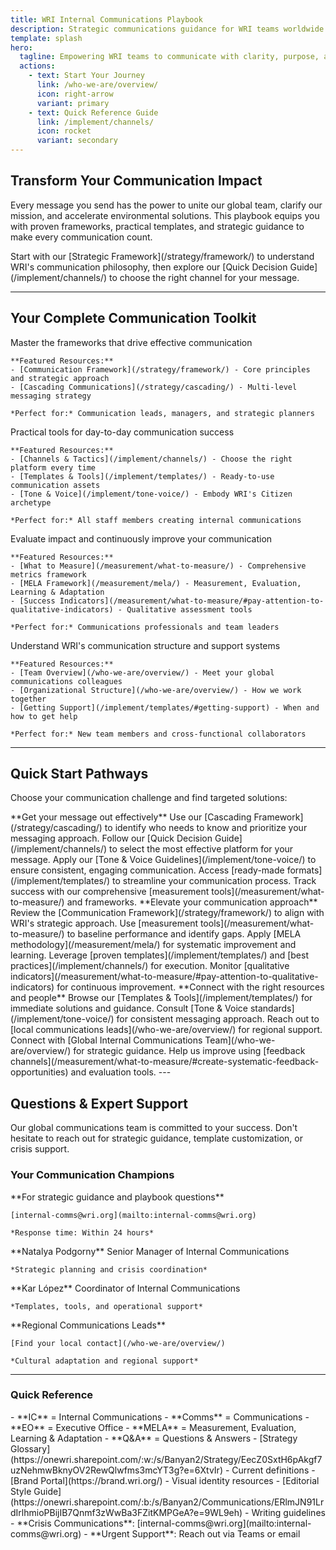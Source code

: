 ```yaml
---
title: WRI Internal Communications Playbook
description: Strategic communications guidance for WRI teams worldwide
template: splash
hero:
  tagline: Empowering WRI teams to communicate with clarity, purpose, and impact across our global mission
  actions:
    - text: Start Your Journey
      link: /who-we-are/overview/
      icon: right-arrow
      variant: primary
    - text: Quick Reference Guide
      link: /implement/channels/
      icon: rocket
      variant: secondary
---
```



## Transform Your Communication Impact

Every message you send has the power to unite our global team, clarify our mission, and accelerate environmental solutions. This playbook equips you with proven frameworks, practical templates, and strategic guidance to make every communication count.

<Aside type="tip" title="New to Internal Communications?">
Start with our [Strategic Framework](/strategy/framework/) to understand WRI's communication philosophy, then explore our [Quick Decision Guide](/implement/channels/) to choose the right channel for your message.
</Aside>

---

## Your Complete Communication Toolkit

<CardGrid stagger>
  <Card title="Strategic Foundation" icon="star">
    Master the frameworks that drive effective communication
    
    **Featured Resources:**
    - [Communication Framework](/strategy/framework/) - Core principles and strategic approach
    - [Cascading Communications](/strategy/cascading/) - Multi-level messaging strategy
    
    *Perfect for:* Communication leads, managers, and strategic planners
  </Card>

  <Card title="Implementation Guides" icon="document">
    Practical tools for day-to-day communication success
    
    **Featured Resources:**
    - [Channels & Tactics](/implement/channels/) - Choose the right platform every time
    - [Templates & Tools](/implement/templates/) - Ready-to-use communication assets
    - [Tone & Voice](/implement/tone-voice/) - Embody WRI's Citizen archetype
    
    *Perfect for:* All staff members creating internal communications
  </Card>

  <Card title="Measurement & Growth" icon="trophy">
    Evaluate impact and continuously improve your communication
    
    **Featured Resources:**
    - [What to Measure](/measurement/what-to-measure/) - Comprehensive metrics framework
    - [MELA Framework](/measurement/mela/) - Measurement, Evaluation, Learning & Adaptation
    - [Success Indicators](/measurement/what-to-measure/#pay-attention-to-qualitative-indicators) - Qualitative assessment tools
    
    *Perfect for:* Communications professionals and team leaders
  </Card>

  <Card title="Know Your Team" icon="group">
    Understand WRI's communication structure and support systems
    
    **Featured Resources:**
    - [Team Overview](/who-we-are/overview/) - Meet your global communications colleagues
    - [Organizational Structure](/who-we-are/overview/) - How we work together
    - [Getting Support](/implement/templates/#getting-support) - When and how to get help
    
    *Perfect for:* New team members and cross-functional collaborators
  </Card>
</CardGrid>

---

## Quick Start Pathways

Choose your communication challenge and find targeted solutions:

<Tabs>
<TabItem label="I need to announce something">
**Get your message out effectively**

<CardGrid>
  <Card title="Determine Your Audience" icon="group">
    Use our [Cascading Framework](/strategy/cascading/) to identify who needs to know and prioritize your messaging approach.
  </Card>
  
  <Card title="Choose Your Channel" icon="rocket">
    Follow our [Quick Decision Guide](/implement/channels/) to select the most effective platform for your message.
  </Card>
  
  <Card title="Craft Your Message" icon="document">
    Apply our [Tone & Voice Guidelines](/implement/tone-voice/) to ensure consistent, engaging communication.
  </Card>
  
  <Card title="Use Proven Templates" icon="template">
    Access [ready-made formats](/implement/templates/) to streamline your communication process.
  </Card>
  
  <Card title="Measure Your Impact" icon="chart">
    Track success with our comprehensive [measurement tools](/measurement/what-to-measure/) and frameworks.
  </Card>
</CardGrid>
</TabItem>

<TabItem label="I want to improve our strategy">
**Elevate your communication approach**

<CardGrid>
  <Card title="Understand Our Foundation" icon="foundation">
    Review the [Communication Framework](/strategy/framework/) to align with WRI's strategic approach.
  </Card>
  
  <Card title="Assess Current State" icon="magnifier">
    Use [measurement tools](/measurement/what-to-measure/) to baseline performance and identify gaps.
  </Card>
  
  <Card title="Identify Opportunities" icon="lightbulb">
    Apply [MELA methodology](/measurement/mela/) for systematic improvement and learning.
  </Card>
  
  <Card title="Implement Changes" icon="tools">
    Leverage [proven templates](/implement/templates/) and [best practices](/implement/channels/) for execution.
  </Card>
  
  <Card title="Track Progress" icon="trending-up">
    Monitor [qualitative indicators](/measurement/what-to-measure/#pay-attention-to-qualitative-indicators) for continuous improvement.
  </Card>
</CardGrid>
</TabItem>

<TabItem label="I need support">
**Connect with the right resources and people**

<CardGrid>
  <Card title="Check Quick Resources" icon="books">
    Browse our [Templates & Tools](/implement/templates/) for immediate solutions and guidance.
  </Card>
  
  <Card title="Review Guidelines" icon="checklist">
    Consult [Tone & Voice standards](/implement/tone-voice/) for consistent messaging approach.
  </Card>
  
  <Card title="Contact Your Team" icon="phone">
    Reach out to [local communications leads](/who-we-are/overview/) for regional support.
  </Card>
  
  <Card title="Escalate If Needed" icon="arrow-up">
    Connect with [Global Internal Communications Team](/who-we-are/overview/) for strategic guidance.
  </Card>
  
  <Card title="Share Feedback" icon="comment">
    Help us improve using [feedback channels](/measurement/what-to-measure/#create-systematic-feedback-opportunities) and evaluation tools.
  </Card>
</CardGrid>
</TabItem>
</Tabs>
---

## Questions & Expert Support

<Aside type="note" title="We're Here to Help">
Our global communications team is committed to your success. Don't hesitate to reach out for strategic guidance, template customization, or crisis support.
</Aside>

### Your Communication Champions

<CardGrid>
  <Card title="Global Team" icon="email">
    **For strategic guidance and playbook questions**
    
    [internal-comms@wri.org](mailto:internal-comms@wri.org)
    
    *Response time: Within 24 hours*
  </Card>

  <Card title="Senior Leadership" icon="star">
    **Natalya Podgorny**  
    Senior Manager of Internal Communications
    
    *Strategic planning and crisis coordination*
  </Card>

  <Card title="Daily Operations" icon="chat">
    **Kar López**  
    Coordinator of Internal Communications
    
    *Templates, tools, and operational support*
  </Card>

  <Card title="Local Expertise" icon="world">
    **Regional Communications Leads**
    
    [Find your local contact](/who-we-are/overview/)
    
    *Cultural adaptation and regional support*
  </Card>
</CardGrid>

---

### Quick Reference

<Tabs>
<TabItem label="Acronyms">
- **IC** = Internal Communications
- **Comms** = Communications  
- **EO** = Executive Office
- **MELA** = Measurement, Evaluation, Learning & Adaptation
- **Q&A** = Questions & Answers
</TabItem>
<TabItem label="Key Links">
- [Strategy Glossary](https://onewri.sharepoint.com/:w:/s/Banyan2/Strategy/EecZ0SxtH6pAkgf7uzNehmwBknyOV2RewQlwfms3mcYT3g?e=6XtvIr) - Current definitions
- [Brand Portal](https://brand.wri.org/) - Visual identity resources
- [Editorial Style Guide](https://onewri.sharepoint.com/:b:/s/Banyan2/Communications/ERlmJN91LrdIrlhmioPBijIB7Qnmf3zWwBa3FZitKMPGeA?e=9WL9eh) - Writing guidelines
</TabItem>
<TabItem label="Emergency Contacts">
- **Crisis Communications**: [internal-comms@wri.org](mailto:internal-comms@wri.org)
- **Urgent Support**: Reach out via Teams or email
</TabItem>
</Tabs>
